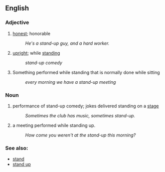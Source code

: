 ==English==
===Adjective===

# [[honest]]; honorable
#: ''He's a stand-up guy, and a hard worker.''
# [[upright]]; while [[stand]]ing
#: ''stand-up comedy''
# Something performed while standing that is normally done while sitting
#: ''every morning we have a stand-up meeting''

===Noun===

# performance of stand-up comedy; jokes delivered standing on a [[stage]]
#: ''Sometimes the club has music, sometimes stand-up.''
# a meeting performed while standing up.
#: ''How come you weren't at the stand-up this morning?''

===See also:===
* [[stand]]
* [[stand up]]